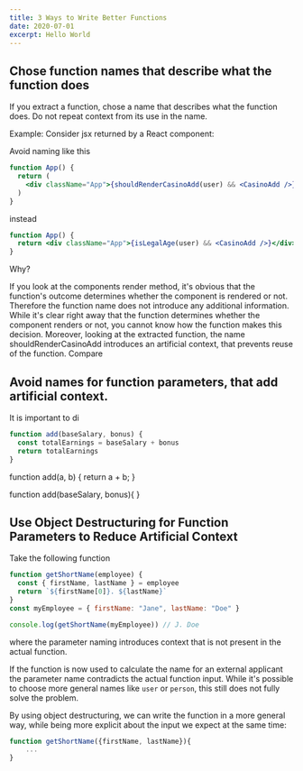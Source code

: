 ```yaml
---
title: 3 Ways to Write Better Functions
date: 2020-07-01
excerpt: Hello World
---
```


## Chose function names that describe what the function does

If you extract a function, chose a name that describes what the function does. Do not repeat context from its use in the name.

Example:
Consider jsx returned by a React component:

Avoid naming like this

```jsx
function App() {
  return (
    <div className="App">{shouldRenderCasinoAdd(user) && <CasinoAdd />}</div>
  )
}
```

instead

```jsx
function App() {
  return <div className="App">{isLegalAge(user) && <CasinoAdd />}</div>
}
```

Why?

If you look at the components render method, it's obvious that the function's outcome determines whether the <CasinoAdd/> component is rendered or not.
Therefore the function name does not introduce any additional information.
While it's clear right away that the function determines whether the component renders <CasinoAdd/> or not, you cannot know how the function makes this decision.
Moreover, looking at the extracted function, the name shouldRenderCasinoAdd introduces an artificial context, that prevents reuse of the function.
Compare

## Avoid names for function parameters, that add artificial context.

It is important to di

```javascript
function add(baseSalary, bonus) {
  const totalEarnings = baseSalary + bonus
  return totalEarnings
}
```

function add(a, b) {
return a + b;
}

function add(baseSalary, bonus){
}

## Use Object Destructuring for Function Parameters to Reduce Artificial Context

Take the following function

```javascript
function getShortName(employee) {
  const { firstName, lastName } = employee
  return `${firstName[0]}. ${lastName}`
}
const myEmployee = { firstName: "Jane", lastName: "Doe" }

console.log(getShortName(myEmployee)) // J. Doe
```

where the parameter naming introduces context that is not present in the actual function.

If the function is now used to calculate the name for an external applicant the parameter name contradicts the actual function input.
While it's possible to choose more general names like `user` or `person`, this still does not fully solve the problem.

By using object destructuring, we can write the function in a more general way, while being more explicit about the input we expect at the same time:

```javascript
function getShortName({firstName, lastName}){
    ...
}
```
